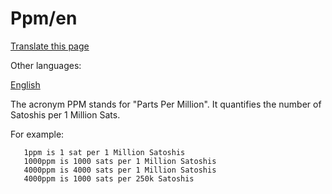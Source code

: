 <span id="ppmen"></span>
= Ppm/en =

<div class="mw-pt-translate-header noprint" dir="ltr" lang="en">

[[Special_Translate_amp_group_page_Ppm_amp_language_en_amp_action_page_amp_filter_.html|Translate this page]]

</div>
<div class="mw-parser-output">

<div class="mw-pt-languages noprint" lang="en" dir="ltr">

<div class="mw-pt-languages-label">

Other languages:

</div>
<div class="mw-pt-languages-list">

[[/plebnet.wiki/wiki/Ppm|English]]

</div>

</div>
The acronym PPM stands for &quot;Parts Per Million&quot;. It quantifies the number of Satoshis per 1 Million Sats.

For example:

<pre>   1ppm is 1 sat per 1 Million Satoshis
   1000ppm is 1000 sats per 1 Million Satoshis
   4000ppm is 4000 sats per 1 Million Satoshis
   4000ppm is 1000 sats per 250k Satoshis</pre>

</div>
